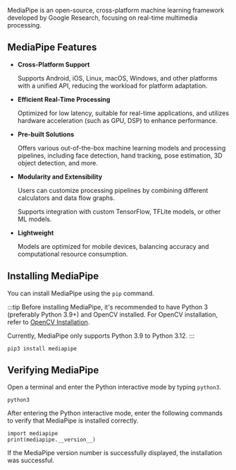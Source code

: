 MediaPipe is an open-source, cross-platform machine learning framework developed by Google Research, focusing on real-time multimedia processing.

## MediaPipe Features

- **Cross-Platform Support**

  Supports Android, iOS, Linux, macOS, Windows, and other platforms with a unified API, reducing the workload for platform adaptation.

- **Efficient Real-Time Processing**

  Optimized for low latency, suitable for real-time applications, and utilizes hardware acceleration (such as GPU, DSP) to enhance performance.

- **Pre-built Solutions**

  Offers various out-of-the-box machine learning models and processing pipelines, including face detection, hand tracking, pose estimation, 3D object detection, and more.

- **Modularity and Extensibility**

  Users can customize processing pipelines by combining different calculators and data flow graphs.

  Supports integration with custom TensorFlow, TFLite models, or other ML models.

- **Lightweight**

  Models are optimized for mobile devices, balancing accuracy and computational resource consumption.

## Installing MediaPipe

You can install MediaPipe using the `pip` command.

:::tip
Before installing MediaPipe, it's recommended to have Python 3 (preferably Python 3.9+) and OpenCV installed. For OpenCV installation, refer to [OpenCV Installation](../opencv-dev/opencv_install).

Currently, MediaPipe only supports Python 3.9 to Python 3.12.
:::

<NewCodeBlock tip="radxa@device$" type="device">

```
pip3 install mediapipe
```

</NewCodeBlock>

## Verifying MediaPipe

Open a terminal and enter the Python interactive mode by typing `python3`.

<NewCodeBlock tip="radxa@device$" type="device">

```
python3
```

</NewCodeBlock>

After entering the Python interactive mode, enter the following commands to verify that MediaPipe is installed correctly.

<NewCodeBlock tip="radxa@device$" type="device">

```
import mediapipe
print(mediapipe.__version__)
```

</NewCodeBlock>

If the MediaPipe version number is successfully displayed, the installation was successful.
